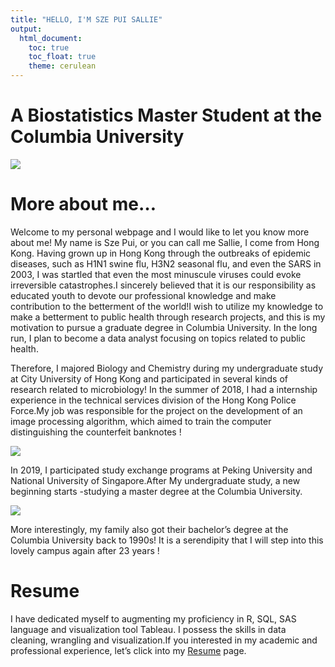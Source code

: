 ```yaml
---
title: "HELLO, I'M SZE PUI SALLIE"
output: 
  html_document:
    toc: true
    toc_float: true
    theme: cerulean
---
```



# A Biostatistics Master Student at the Columbia University

![](images/img1.jpg)

# More about me...
Welcome to my personal webpage and I would like to let you know more about me!
My name is Sze Pui, or you can call me Sallie, I come from Hong Kong. 
Having grown up in Hong Kong through the outbreaks of epidemic diseases, such as H1N1 swine flu, H3N2 seasonal flu, and even the SARS
in 2003, I was startled that even the most minuscule viruses could evoke irreversible catastrophes.I sincerely believed that it is our responsibility as educated youth to devote our professional knowledge and make contribution to the betterment of the world!I wish to utilize my knowledge to make a betterment to public health through research projects, and this is my motivation to pursue a graduate degree in Columbia University. In the long run, I plan to become a data analyst focusing on topics related to public health.


Therefore, I majored Biology and Chemistry during my undergraduate study at City University of Hong Kong and participated in several
kinds of research related to microbiology!
In the summer of 2018, I had a internship experience in the technical services division of the Hong
Kong Police Force.My job was responsible for the project on the development of an image
processing algorithm, which aimed to train the computer distinguishing the counterfeit banknotes !

![](images/img2.jpg)

In 2019, I participated study exchange programs at Peking University and National University of Singapore.After My undergraduate study, a new beginning starts -studying a master degree at the Columbia University.

![](images/img3.jpg)

More interestingly, my family also got their bachelor's degree at the Columbia University back to 1990s!
It is a serendipity that I will step into this lovely campus again after 23 years ! 


# Resume
I have dedicated myself to augmenting my proficiency in R, SQL, SAS language and visualization tool Tableau. I possess the skills in data cleaning, wrangling and visualization.If you interested in my academic and professional experience, let's click into my [Resume](Resume.html) page.